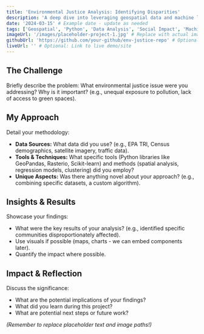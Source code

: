 ```yaml
---
title: 'Environmental Justice Analysis: Identifying Disparities'
description: 'A deep dive into leveraging geospatial data and machine learning to uncover environmental inequities.'
date: '2024-03-15' # Example date - update as needed
tags: ['Geospatial', 'Python', 'Data Analysis', 'Social Impact', 'Machine Learning', 'Policy']
imageUrl: '/images/placeholder-project-1.jpg' # Replace with actual image path
githubUrl: 'https://github.com/your-github/env-justice-repo' # Optional: Link to repo
liveUrl: '' # Optional: Link to live demo/site
---
```


## The Challenge

Briefly describe the problem: What environmental justice issue were you addressing? Why is it important? (e.g., unequal exposure to pollution, lack of access to green spaces).

## My Approach

Detail your methodology:
- **Data Sources:** What data did you use? (e.g., EPA TRI, Census demographics, satellite imagery, traffic data).
- **Tools & Techniques:** What specific tools (Python libraries like GeoPandas, Rasterio, Scikit-learn) and methods (spatial analysis, regression models, clustering) did you employ?
- **Unique Aspects:** Was there anything novel about your approach? (e.g., combining specific datasets, a custom algorithm).

## Insights & Results

Showcase your findings:
- What were the key results of your analysis? (e.g., identified specific communities disproportionately affected).
- Use visuals if possible (maps, charts - we can embed components later).
- Quantify the impact where possible.

## Impact & Reflection

Discuss the significance:
- What are the potential implications of your findings?
- What did you learn during this project?
- What are potential next steps or future work?

*(Remember to replace placeholder text and image paths!)*